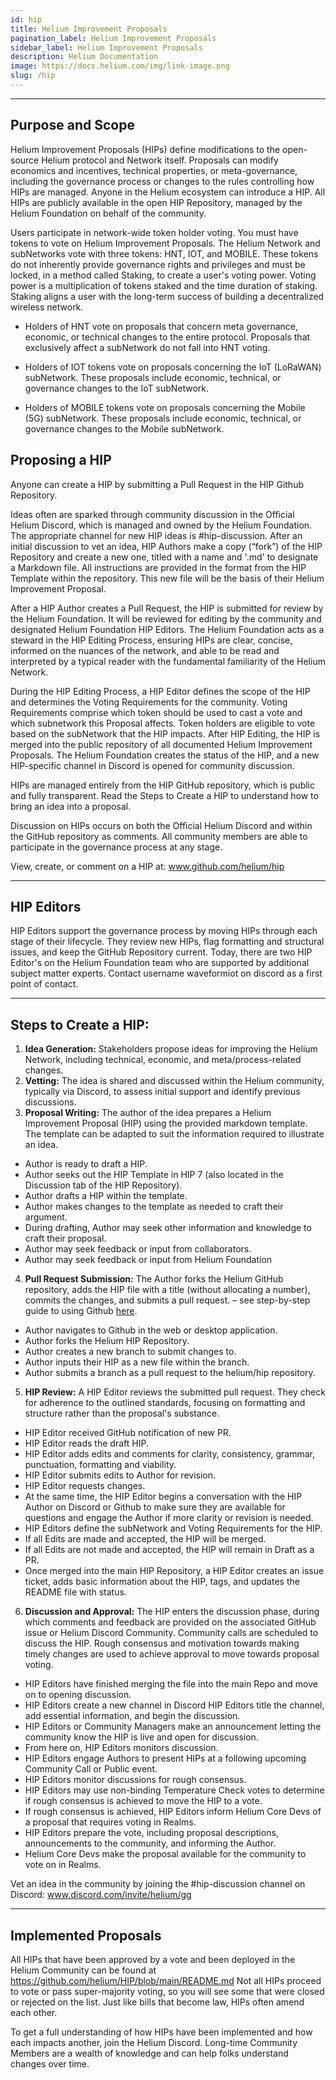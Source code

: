 ```yaml
---
id: hip
title: Helium Improvement Proposals
pagination_label: Helium Improvement Proposals
sidebar_label: Helium Improvement Proposals
description: Helium Documentation
image: https://docs.helium.com/img/link-image.png
slug: /hip
---
```



---

## Purpose and Scope

Helium Improvement Proposals (HIPs) define modifications to the open-source Helium protocol and
Network itself. Proposals can modify economics and incentives, technical properties, or
meta-governance, including the governance process or changes to the rules controlling how HIPs are
managed. Anyone in the Helium ecosystem can introduce a HIP. All HIPs are publicly available in the
open HIP Repository, managed by the Helium Foundation on behalf of the community.

Users participate in network-wide token holder voting. You must have tokens to vote on Helium
Improvement Proposals. The Helium Network and subNetworks vote with three tokens: HNT, IOT, and
MOBILE. These tokens do not inherently provide governance rights and privileges and must be locked,
in a method called Staking, to create a user's voting power. Voting power is a multiplication of
tokens staked and the time duration of staking. Staking aligns a user with the long-term success of
building a decentralized wireless network.

- Holders of HNT vote on proposals that concern meta governance, economic, or technical changes to
  the entire protocol. Proposals that exclusively affect a subNetwork do not fall into HNT voting.

- Holders of IOT tokens vote on proposals concerning the IoT (LoRaWAN) subNetwork. These proposals
  include economic, technical, or governance changes to the IoT subNetwork.

- Holders of MOBILE tokens vote on proposals concerning the Mobile (5G) subNetwork. These proposals
  include economic, technical, or governance changes to the Mobile subNetwork.

## Proposing a HIP

Anyone can create a HIP by submitting a Pull Request in the HIP Github Repository.

Ideas often are sparked through community discussion in the Official Helium Discord, which is
managed and owned by the Helium Foundation. The appropriate channel for new HIP ideas is
#hip-discussion. After an initial discussion to vet an idea, HIP Authors make a copy (“fork”) of the
HIP Repository and create a new one, titled with a name and '.md' to designate a Markdown file. All
instructions are provided in the format from the HIP Template within the repository. This new file
will be the basis of their Helium Improvement Proposal.

After a HIP Author creates a Pull Request, the HIP is submitted for review by the Helium Foundation.
It will be reviewed for editing by the community and designated Helium Foundation HIP Editors. The
Helium Foundation acts as a steward in the HIP Editing Process, ensuring HIPs are clear, concise,
informed on the nuances of the network, and able to be read and interpreted by a typical reader with
the fundamental familiarity of the Helium Network.

During the HIP Editing Process, a HIP Editor defines the scope of the HIP and determines the Voting
Requirements for the community. Voting Requirements comprise which token should be used to cast a
vote and which subnetwork this Proposal affects. Token holders are eligible to vote based on the
subNetwork that the HIP impacts. After HIP Editing, the HIP is merged into the public repository of
all documented Helium Improvement Proposals. The Helium Foundation creates the status of the HIP,
and a new HIP-specific channel in Discord is opened for community discussion.

HIPs are managed entirely from the HIP GitHub repository, which is public and fully transparent.
Read the Steps to Create a HIP to understand how to bring an idea into a proposal.

Discussion on HIPs occurs on both the Official Helium Discord and within the GitHub repository as
comments. All community members are able to participate in the governance process at any stage.

View, create, or comment on a HIP at: www.github.com/helium/hip

---

## HIP Editors

HIP Editors support the governance process by moving HIPs through each stage of their lifecycle.
They review new HIPs, flag formatting and structural issues, and keep the GitHub Repository current.
Today, there are two HIP Editor's on the Helium Foundation team who are supported by
additional subject matter experts. Contact username waveformiot on discord as a first point of contact.

---

## Steps to Create a HIP:

1. **Idea Generation:** Stakeholders propose ideas for improving the Helium Network, including
   technical, economic, and meta/process-related changes.
2. **Vetting:** The idea is shared and discussed within the Helium community, typically via Discord,
   to assess initial support and identify previous discussions.
3. **Proposal Writing:** The author of the idea prepares a Helium Improvement Proposal (HIP) using
   the provided markdown template. The template can be adapted to suit the information required to
   illustrate an idea.

<!-- TODO: stylize indent blocks -->

- Author is ready to draft a HIP.
- Author seeks out the HIP Template in HIP 7 (also located in the Discussion tab of the HIP
  Repository).
- Author drafts a HIP within the template.
- Author makes changes to the template as needed to craft their argument.
- During drafting, Author may seek other information and knowledge to craft their proposal.
- Author may seek feedback or input from collaborators.
- Author may seek feedback or input from Helium Foundation

4. **Pull Request Submission:** The Author forks the Helium GitHub repository, adds the HIP file
   with a title (without allocating a number), commits the changes, and submits a pull request. –
   see step-by-step guide to using Github [here](/write-a-hip).

- Author navigates to Github in the web or desktop application.
- Author forks the Helium HIP Repository.
- Author creates a new branch to submit changes to.
- Author inputs their HIP as a new file within the branch.
- Author submits a branch as a pull request to the helium/hip repository.

5. **HIP Review:** A HIP Editor reviews the submitted pull request. They check for adherence to the
   outlined standards, focusing on formatting and structure rather than the proposal's substance.

- HIP Editor received GitHub notification of new PR.
- HIP Editor reads the draft HIP.
- HIP Editor adds edits and comments for clarity, consistency, grammar, punctuation, formatting and
  viability.
- HIP Editor submits edits to Author for revision.
- HIP Editor requests changes.
- At the same time, the HIP Editor begins a conversation with the HIP Author on Discord or Github to
  make sure they are available for questions and engage the Author if more clarity or revision is
  needed.
- HIP Editors define the subNetwork and Voting Requirements for the HIP.
- If all Edits are made and accepted, the HIP will be merged.
- If all Edits are not made and accepted, the HIP will remain in Draft as a PR.
- Once merged into the main HIP Repository, a HIP Editor creates an issue ticket, adds basic
  information about the HIP, tags, and updates the README file with status.

6. **Discussion and Approval:** The HIP enters the discussion phase, during which comments and
   feedback are provided on the associated GitHub issue or Helium Discord Community. Community calls
   are scheduled to discuss the HIP. Rough consensus and motivation towards making timely changes
   are used to achieve approval to move towards proposal voting.

- HIP Editors have finished merging the file into the main Repo and move on to opening discussion.
- HIP Editors create a new channel in Discord HIP Editors title the channel, add essential
  information, and begin the discussion.
- HIP Editors or Community Managers make an announcement letting the community know the HIP is live
  and open for discussion.
- From here on, HIP Editors monitors discussion.
- HIP Editors engage Authors to present HIPs at a following upcoming Community Call or Public event.
- HIP Editors monitor discussions for rough consensus.
- HIP Editors may use non-binding Temperature Check votes to determine if rough consensus is
  achieved to move the HIP to a vote.
- If rough consensus is achieved, HIP Editors inform Helium Core Devs of a proposal that requires
  voting in Realms.
- HIP Editors prepare the vote, including proposal descriptions, announcements to the community, and
  informing the Author.
- Helium Core Devs make the proposal available for the community to vote on in Realms.

Vet an idea in the community by joining the #hip-discussion channel on Discord:
www.discord.com/invite/helium/gg

---

## Implemented Proposals

All HIPs that have been approved by a vote and been deployed in the Helium Community can be found at 
https://github.com/helium/HIP/blob/main/README.md
Not all HIPs proceed to vote or  pass super-majority voting, so you will see some that were closed 
or rejected on the list.  Just like bills that become law, HIPs often amend each other. 

To get a full understanding of
how HIPs have been implemented and how each impacts another, join the Helium Discord. Long-time
Community Members are a wealth of knowledge and can help folks understand changes over time.


